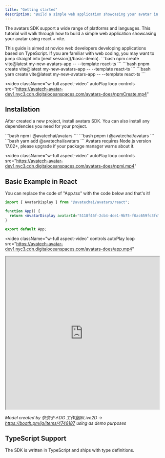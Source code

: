 ```yaml
---
title: "Getting started"
description: "Build a simple web application showcasing your avatar in few step."
---
```


The avatars SDK support a wide range of platforms and languages. This tutorial will walk through how to build a
simple web application showcasing your avatar using react + vite.

<Note colors='#000000'>
  This guide is aimed at novice web developers developing applications based on
  TypeScript. If you are familiar with web coding, you may want to jump straight
  into [next session](/basic-demo).
</Note>

<Tabs>
  <Tab title="npm">
    ```bash 
    npm create vite@latest my-new-avatars-app -- --template react-ts 
    ```
  </Tab>
  <Tab title="pnpm">
    ```bash 
    pnpm create vite@latest my-new-avatars-app -- --template react-ts
    ```  
    </Tab>
  <Tab title="yarn">
    ```bash 
    yarn create vite@latest my-new-avatars-app -- --template react-ts
    ```
  </Tab>
</Tabs>

<video
  className="w-full aspect-video"
  autoPlay
  loop
  controls
  src="https://avatech-avatar-dev1.nyc3.cdn.digitaloceanspaces.com/avatars-does/npmCreate.mp4"
></video>

## Installation

After created a new project, install avatars SDK. You can also install any dependencies you need for your project.

<Tabs>
  <Tab title="npm">
    ```bash 
    npm i @avatechai/avatars
    ```
  </Tab>
  <Tab title="pnpm">
    ```bash 
    pnpm i @avatechai/avatars
    ```  
    </Tab>
  <Tab title="yarn">
    ```bash 
    yarn add @avatechai/avatars
    ```
  </Tab>
</Tabs>

<Info>
  Avatars requires Node.js version 17.02+, please upgrade if your package
  manager warns about it.
</Info>

<video
  className="w-full aspect-video"
  autoPlay
  loop
  controls
  src="https://avatech-avatar-dev1.nyc3.cdn.digitaloceanspaces.com/avatars-does/npmi.mp4"
></video>

## Basic Example in React

You can replace the code of "App.tsx" with the code below and that's it!

```jsx App.tsx
import { AvatarDisplay } from "@avatechai/avatars/react";

function App() {
  return <AvatarDisplay avatarId="5118f46f-2cb4-4ce1-9b75-f0ac659fc3fc" />;
}

export default App;
```

<video
  className="w-full aspect-video"
  controls
  autoPlay
  loop
  src="https://avatech-avatar-dev1.nyc3.cdn.digitaloceanspaces.com/avatars-does/app.mp4"
></video>

<iframe
  src="https://codesandbox.io/embed/demo1-8q3g7v?autoresize=1&codemirror=1&fontsize=14&hidenavigation=1&theme=dark&module=/src/App.tsx"
  width="100%"
  height="500px"
  title="demo1"
  allow="accelerometer; ambient-light-sensor; camera; encrypted-media; geolocation; gyroscope; hid; microphone; midi; payment; usb; vr; xr-spatial-tracking"
  sandbox="allow-forms allow-modals allow-popups allow-presentation allow-same-origin allow-scripts"
></iframe>

_Model created by 奈奈子＊DG 工作室@Live2D -> https://booth.pm/ja/items/4746187 using as demo purposes_

## TypeScript Support

The SDK is written in TypeScript and ships with type definitions.